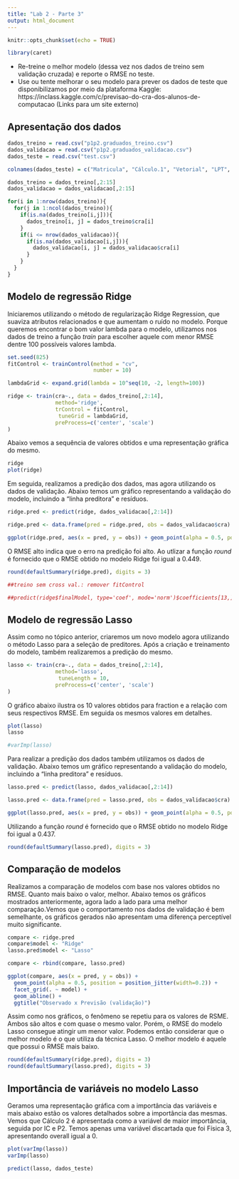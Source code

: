 ```yaml
---
title: "Lab 2 - Parte 3"
output: html_document
---
```


```r
knitr::opts_chunk$set(echo = TRUE)

library(caret)
```

- Re-treine o melhor modelo (dessa vez nos dados de treino sem validação cruzada) e reporte o RMSE no teste.
- Use ou tente melhorar o seu modelo para prever os dados de teste que disponibilizamos por meio da plataforma Kaggle: https://inclass.kaggle.com/c/previsao-do-cra-dos-alunos-de-computacao (Links para um site externo)

## Apresentação dos dados

```r
dados_treino = read.csv("p1p2.graduados_treino.csv")
dados_validacao = read.csv("p1p2.graduados_validacao.csv")
dados_teste = read.csv("test.csv")

colnames(dados_teste) = c("Matricula", "Cálculo.1", "Vetorial", "LPT", "P1", "LP1", "IC", "Cálculo.2", "Discreta", "P2", "LP2", "Grafos", "Física.3")

dados_treino = dados_treino[,2:15]
dados_validacao = dados_validacao[,2:15]

for(i in 1:nrow(dados_treino)){
  for(j in 1:ncol(dados_treino)){
    if(is.na(dados_treino[i,j])){
      dados_treino[i, j] = dados_treino$cra[i]
    }
    if(i <= nrow(dados_validacao)){
      if(is.na(dados_validacao[i,j])){
        dados_validacao[i, j] = dados_validacao$cra[i]
      }
    }
  }
}
```

## Modelo de regressão Ridge

Iniciaremos utilizando o método de regularização Ridge Regression, que suaviza atributos relacionados e que aumentam o ruído no modelo. Porque queremos encontrar o bom valor lambda para o modelo, utilizamos nos dados de treino a função *train* para escolher aquele com menor RMSE dentre 100 possíveis valores lambda.

```r
set.seed(825)
fitControl <- trainControl(method = "cv",
                           number = 10)

lambdaGrid <- expand.grid(lambda = 10^seq(10, -2, length=100))

ridge <- train(cra~., data = dados_treino[,2:14],
               method='ridge',
               trControl = fitControl,
                tuneGrid = lambdaGrid,
               preProcess=c('center', 'scale')
)
```

Abaixo vemos a sequência de valores obtidos e uma representação gráfica do mesmo. 

```r
ridge
plot(ridge)
```

Em seguida, realizamos a predição dos dados, mas agora utilizando os dados de validação. Abaixo temos um gráfico representando a validação do modelo, incluindo a "linha preditora" e resíduos. 

```r
ridge.pred <- predict(ridge, dados_validacao[,2:14])

ridge.pred <- data.frame(pred = ridge.pred, obs = dados_validacao$cra)

ggplot(ridge.pred, aes(x = pred, y = obs)) + geom_point(alpha = 0.5, position = position_jitter(width=0.2)) + geom_abline(colour = "darkred") + ggtitle("Previsão x Observado (validação)")
```

O RMSE alto indica que o erro na predição foi alto. Ao utlizar a função *round* é fornecido que o RMSE obtido no modelo Ridge foi igual a 0.449. 

```r
round(defaultSummary(ridge.pred), digits = 3)
```

```r
##treino sem cross val.: remover fitControl

##predict(ridge$finalModel, type='coef', mode='norm')$coefficients[13,]

```

## Modelo de regressão Lasso

Assim como no tópico anterior, criaremos um novo modelo agora utilizando o método Lasso para a seleção de preditores. Após a criação e treinamento do modelo, também realizaremos a predição do mesmo. 

```r
lasso <- train(cra~., data = dados_treino[,2:14],
               method='lasso',
                tuneLength = 10,
               preProcess=c('center', 'scale')
)
```

O gráfico abaixo ilustra os 10 valores obtidos para fraction e a relação com seus respectivos RMSE. Em seguida os mesmos valores em detalhes.

```r
plot(lasso)
lasso

#varImp(lasso)
```

Para realizar a predição dos dados também utilizamos os dados de validação. Abaixo temos um gráfico representando a validação do modelo, incluindo a "linha preditora" e resíduos.

```r
lasso.pred <- predict(lasso, dados_validacao[,2:14])

lasso.pred <- data.frame(pred = lasso.pred, obs = dados_validacao$cra)

ggplot(lasso.pred, aes(x = pred, y = obs)) + geom_point(alpha = 0.5, position = position_jitter(width=0.2)) + geom_abline(colour = "darkred") + ggtitle("Previsão x Observado (validação)")
```

Utilizando a função *round* é fornecido que o RMSE obtido no modelo Ridge foi igual a 0.437. 

```r
round(defaultSummary(lasso.pred), digits = 3)
```

## Comparação de modelos

Realizamos a comparação de modelos com base nos valores obtidos no RMSE. Quanto mais baixo o valor, melhor. Abaixo temos os gráficos mostrados anteriormente, agora lado a lado para uma melhor comparação.Vemos que o comportamento nos dados de validação é bem semelhante, os gráficos gerados não apresentam uma diferença perceptível muito significante.

```r
compare <- ridge.pred
compare$model <- "Ridge"
lasso.pred$model <- "Lasso"

compare <- rbind(compare, lasso.pred)

ggplot(compare, aes(x = pred, y = obs)) + 
  geom_point(alpha = 0.5, position = position_jitter(width=0.2)) + 
  facet_grid(. ~ model) + 
  geom_abline() +
  ggtitle("Observado x Previsão (validação)")
```

Assim como nos gráficos, o fenômeno se repetiu para os valores de RSME. Ambos são altos e com quase o mesmo valor. Porém, o RMSE do modelo Lasso consegue atingir um menor valor. Podemos então considerar que o melhor modelo é o que utiliza da técnica Lasso. O melhor modelo é aquele que possui o RMSE mais baixo. 

```r
round(defaultSummary(ridge.pred), digits = 3)
round(defaultSummary(lasso.pred), digits = 3)
```

## Importância de variáveis no modelo Lasso

Geramos uma representação gráfica com a importância das variáveis e mais abaixo estão os valores detalhados sobre a importância das mesmas. Vemos que Cálculo 2 é apresentada como a variável de maior importância, seguida por IC e P2. Temos apenas uma variável discartada que foi Física 3, apresentando overall igual a 0. 

```r
plot(varImp(lasso))
varImp(lasso)
```

```r
predict(lasso, dados_teste)
```